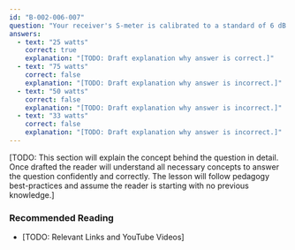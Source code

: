 ```yaml
---
id: "B-002-006-007"
question: "Your receiver's S-meter is calibrated to a standard of 6 dB per S-unit per a recommendation by the International Amateur Radio Union (IARU). The S-meter shows S9 when receiving a station transmitting with 100 watts. Neglecting propagation changes, what transmitter power would cause your receiver's S-meter to read S8?"
answers:
  - text: "25 watts"
    correct: true
    explanation: "[TODO: Draft explanation why answer is correct.]"
  - text: "75 watts"
    correct: false
    explanation: "[TODO: Draft explanation why answer is incorrect.]"
  - text: "50 watts"
    correct: false
    explanation: "[TODO: Draft explanation why answer is incorrect.]"
  - text: "33 watts"
    correct: false
    explanation: "[TODO: Draft explanation why answer is incorrect.]"
---
```


[TODO: This section will explain the concept behind the question in detail. Once drafted the reader will understand all necessary concepts to answer the question confidently and correctly. The lesson will follow pedagogy best-practices and assume the reader is starting with no previous knowledge.]

### Recommended Reading

- [TODO: Relevant Links and YouTube Videos]
